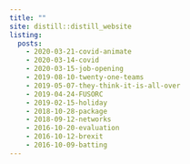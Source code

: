 ```yaml
---
title: ""
site: distill::distill_website
listing: 
  posts:
    - 2020-03-21-covid-animate
    - 2020-03-14-covid
    - 2020-03-15-job-opening
    - 2019-08-10-twenty-one-teams
    - 2019-05-07-they-think-it-is-all-over
    - 2019-04-24-FUSORC
    - 2019-02-15-holiday
    - 2018-10-28-package
    - 2018-09-12-networks
    - 2016-10-20-evaluation
    - 2016-10-12-brexit
    - 2016-10-09-batting
---
```

